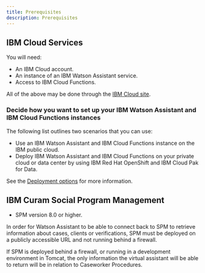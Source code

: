 ```yaml
---
title: Prerequisites
description: Prerequisites
---
```


## IBM Cloud Services

You will need:

+ An IBM Cloud account.
+ An instance of an IBM Watson Assistant service.
+ Access to IBM Cloud Functions.

All of the above may be done through the [IBM Cloud site](https://cloud.ibm.com/).

### Decide how you want to set up your IBM Watson Assistant and IBM Cloud Functions instances

The following list outlines two scenarios that you can use:

+ Use an IBM Watson Assistant and IBM Cloud Functions instance on the IBM public cloud.
+ Deploy IBM Watson Assistant and IBM Cloud Functions on your private cloud or data center by using IBM Red Hat OpenShift and IBM Cloud Pak for Data.

See the [Deployment options](/architecture/deployment-options) for more information.

## IBM Curam Social Program Management

+ SPM version 8.0 or higher.

<InlineNotification>

In order for Watson Assistant to be able to connect back to SPM to retrieve information about cases, clients or verifications, SPM must be deployed on a publicly accessible URL and not running behind a firewall.

If SPM is deployed behind a firewall, or running in a development environment in Tomcat, the only information the virtual assistant will be able to return will be in relation to Caseworker Procedures.

</InlineNotification>
